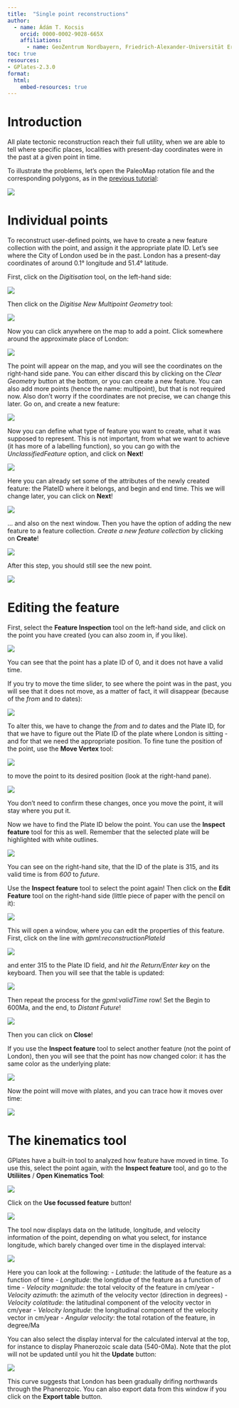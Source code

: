 ```yaml
---
title:  "Single point reconstructions"
author:
  - name: Ádám T. Kocsis 
    orcid: 0000-0002-9028-665X
    affiliations:
      - name: GeoZentrum Nordbayern, Friedrich-Alexander-Universität Erlangen-Nürnberg, Loewenichstr. 28, D-91054, Erlangen, Germany
toc: true
resources:
- GPlates-2.3.0
format:
  html:
    embed-resources: true
---
```


# Introduction

All plate tectonic reconstruction reach their full utility, when we are able to tell where specific places, localities with present-day coordinates were in the past at a given point in time. 

To illustrate the problems, let's open the PaleoMap rotation file and the corresponding polygons, as in the [previous tutorial]({{site.baseurl}}timerasters/#Other-tectonic-reconstructions):

![](images/singlepoint/1.png)

# Individual points

To reconstruct user-defined points, we have to create a new feature collection with the point, and assign it the appropriate plate ID. Let's see where the City of London used be in the past. London has a present-day coordinates of around 0.1° longitude and 51.4° latitude.

First, click on the *Digitisation* tool, on the left-hand side:

![](images/singlepoint/2.png)

Then click on the *Digitise New Multipoint Geometry* tool:

![](images/singlepoint/3.png)

Now you can click anywhere on the map to add a point. Click somewhere around the approximate place of London:

![](images/singlepoint/4.png)

The point will appear on the map, and you will see the coordinates on the right-hand side pane. You can either discard this by clicking on the *Clear Geometry* button at the bottom, or you can create a new feature. You can also add more points (hence the name: multipoint), but that is not required now. Also don't worry if the coordinates are not precise, we can change this later. Go on, and create a new feature:

![](images/singlepoint/5.png)

Now you can define what type of feature you want to create, what it was supposed to represent. This is not important, from what we want to achieve (it has more of a labelling function), so you can go with the *UnclassifiedFeature* option, and click on **Next**!

![](images/singlepoint/6.png)

Here you can already set some of the attributes of the newly created feature: the PlateID where it belongs, and begin and end time. This we will change later, you can click on **Next**!

![](images/singlepoint/7.png)

... and also on the next window. Then you have the option of adding the new feature to a feature collection. *Create a new feature collection* by clicking on **Create**!

![](images/singlepoint/8.png)

After this step, you should still see the new point. 

![](images/singlepoint/9.png)

# Editing the feature

First, select the **Feature Inspection** tool on the left-hand side, and click on the point you have created (you can also zoom in, if you like).

![](images/singlepoint/10.png)

You can see that the point has a plate ID of 0, and it does not have a valid time. 

If you try to move the time slider, to see where the point was in the past, you will see that it does not move, as a matter of fact, it will disappear (because of the *from* and *to* dates):

![](images/singlepoint/11.png)

To alter this, we have to change the *from* and *to* dates and the Plate ID, for that we have to figure out the Plate ID of the plate where London is sitting - and for that we need the appropriate position. To fine tune the position of the point, use the **Move Vertex** tool:

![](images/singlepoint/12.png)

to move the point to its desired position (look at the right-hand pane). 

![](images/singlepoint/13.png)

You don't need to confirm these changes, once you move the point, it will stay where you put it. 

Now we have to find the Plate ID below the point. You can use the **Inspect feature** tool for this as well. Remember that the selected plate will be highlighted with white outlines.

![](images/singlepoint/14.png)

You can see on the right-hand site, that the ID of the plate is 315, and its valid time is from *600* to *future*.

Use the **Inspect feature** tool to select the point again! Then click on the **Edit Feature** tool on the right-hand side (little piece of paper with the pencil on it):

![](images/singlepoint/15.png)

This will open a window, where you can edit the properties of this feature. First, click on the line with *gpml:reconstructionPlateId*

![](images/singlepoint/16.png)

and enter 315 to the Plate ID field, and *hit the Return/Enter key* on the keyboard. Then you will see that the table is updated:

![](images/singlepoint/17.png)

Then repeat the process for the *gpml:validTime* row! Set the Begin to 600Ma, and the end, to *Distant Future*!

![](images/singlepoint/18.png)

Then you can click on **Close**!

If you use the **Inspect feature** tool to select another feature (not the point of London), then you will see that the point has now changed color: it has the same color as the underlying plate:

![](images/singlepoint/19.png)

Now the point will move with plates, and you can trace how it moves over time:

![](images/singlepoint/20.png)

# The kinematics tool

GPlates have a built-in tool to analyzed how feature have moved in time. To use this, select the point again, with the **Inspect feature** tool, and go to the **Utiliites** / **Open Kinematics Tool**:

![](images/singlepoint/21.png)

Click on the **Use focussed feature** button!

![](images/singlepoint/22.png)

The tool now displays data on the latitude, longitude, and velocity information of the point, depending on what you select, for instance longitude, which barely changed over time in the displayed interval:

![](images/singlepoint/23.png)

Here you can look at the following:
- *Latitude*: the latitude of the feature as a function of time
- *Longitude*: the longtidue of the feature as a function of time
- *Velocity magnitude*: the total velocity of the feature in cm/year
- *Velocity azimuth*: the azimuth of the velocity vector (direction in degrees)
- *Velocity colatitude*: the latitudinal component of the velocity vector in cm/year
- *Velocity longitude*: the longitudinal component of the velocity vector in cm/year
- *Angular velocity*: the total rotation of the feature, in degree/Ma

You can also select the display interval for the calculated interval at the top, for instance to display Phanerozoic scale data (540-0Ma). Note that the plot will not be updated until you hit the **Update** button:

![](images/singlepoint/24.png)

This curve suggests that London has been gradually drifing northwards through the Phanerozoic. You can also export data from this window if you click on the **Export table** button.








